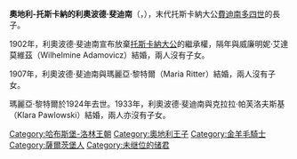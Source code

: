 {{Multiple issues|
{{Expand language|1=en|time=2021-01-04T11:57:23+00:00}}
{{Unreferenced|time=2021-01-04T11:57:23+00:00}}
}}
{{Infobox noble
| name        = 利奧波德·斐迪南
| image       = Archduke Leopold Ferdinand of Austria.jpg
| birth_date  = {{Birth date|1868|12|2|df=y}}
| birth_place = [[薩爾茲堡|薩爾茲堡]]
| death_date  = {{Death date and age|1935|7|4|1868|12|2|df=y}}
| death_place = [[柏林|柏林]]
| noble family= [[哈布斯堡-洛林皇朝|哈布斯堡-洛林皇朝]]
| father      = [[費迪南多四世_(托斯卡納)|費迪南多四世]]
| mother      = [[波旁-帕爾馬的艾莉絲|波旁-帕爾馬的艾莉絲]]
}}
'''奧地利-托斯卡納的利奧波德·斐迪南'''（{{lang-de|Leopold Ferdinand von Österreich-Toskana}}，{{bd|1868年|12月2日|1935年|7月4日}}），末代托斯卡納大公[[費迪南多四世_(托斯卡納)|費迪南多四世]]的長子。

1902年，利奧波德·斐迪南宣布放棄[[托斯卡納大公國|托斯卡納大公]]的繼承權，隔年與威廉明妮·艾達莫維茲（Wilhelmine Adamovicz）結婚，兩人沒有子女。

1907年，利奧波德·斐迪南與瑪麗亞·黎特爾（Maria Ritter）結婚，兩人沒有子女。

瑪麗亞·黎特爾於1924年去世。1933年，利奧波德·斐迪南與克拉拉·帕芙洛夫斯基（Klara Pawlowski）結婚，兩人亦沒有子女。

[[Category:哈布斯堡-洛林王朝|Category:哈布斯堡-洛林王朝]]
[[Category:奧地利王子|Category:奧地利王子]]
[[Category:金羊毛騎士|Category:金羊毛騎士]]
[[Category:薩爾茨堡人|Category:薩爾茨堡人]]
[[Category:未继位的储君|Category:未继位的储君]]